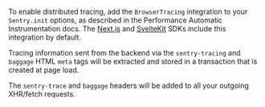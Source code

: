 To enable distributed tracing, add the `BrowserTracing` integration to your `Sentry.init` options, as described in the Performance <PlatformLink to="/performance/instrumentation/automatic-instrumentation/"> Automatic Instrumentation</PlatformLink> docs. The [Next.js](/platforms/javascript/guides/nextjs/) and [SvelteKit](/platforms/javascript/guides/sveltekit/) SDKs include this integration by default.

Tracing information sent from the backend via the `sentry-tracing` and `baggage` HTML `meta` tags will be extracted and stored in a transaction that is created at page load.

The `sentry-trace` and `baggage` headers will be added to all your outgoing XHR/fetch requests.
